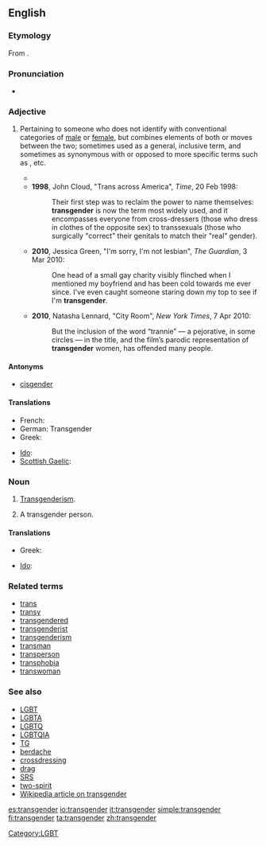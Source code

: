 ==English==
{{wikipedia}}

===Etymology===
From {{prefix|trans|gender}}.

===Pronunciation===
*{{a|UK}} {{IPA|/tɹanzˈdʒɛndə/}}

===Adjective===
{{en-adj}}

# {{rfv-sense}} Pertaining to someone who does not identify with conventional categories of [[male]] or [[female]], but combines elements of both or moves between the two; sometimes used as a general, inclusive term, and sometimes as synonymous with or opposed to more specific terms such as {{term|transsexual}}, {{term|transvestite}} etc.
#*{{quote-journal|journal=Maximum rocknroll|issue=109‎|year=1992|passage=I think the new punk rockers are going to be more androgynous, more bisexual, more '''transgender''', more ethnically diverse and less willing to take shit than ...}}
#*'''1998''', John Cloud, "Trans across America", ''Time'', 20 Feb 1998:
#*:Their first step was to reclaim the power to name themselves: '''transgender''' is now the term most widely used, and it encompasses everyone from cross-dressers (those who dress in clothes of the opposite sex) to transsexuals (those who surgically "correct" their genitals to match their "real" gender).
#*'''2010''', Jessica Green, "I'm sorry, I'm not lesbian", ''The Guardian'', 3 Mar 2010:
#*:One head of a small gay charity visibly flinched when I mentioned my boyfriend and has been cold towards me ever since. I've even caught someone staring down my top to see if I'm '''transgender'''.
#*'''2010''', Natasha Lennard, "City Room", ''New York Times'', 7 Apr 2010:
#*:But the inclusion of the word “trannie” — a pejorative, in some circles — in the title, and the film’s parodic representation of '''transgender''' women, has offended many people.

====Antonyms====
* [[cisgender]]

====Translations====
{{trans-top|pertaining to (etc.)}}
* French: {{t+|fr|transgenre}}
* German: Transgender <!--noun?-->
* Greek: {{t|el|διεμφυλικός|m|tr=diemfylikós}}
{{trans-mid}}
* [[Ido]]: {{t+|io|transgenra|xs=Ido}}
* [[Scottish Gaelic]]: {{t-|gd|tar-ghnèitheach|xs=Scottish Gaelic}}
{{trans-bottom}}

===Noun===
{{en-noun|-|s}}

# {{context|now|_|rare}} [[transgenderism|Transgenderism]].
# A transgender person.

====Translations====
{{trans-top|a transgender person}}
* Greek: {{t|el|διεμφυλικός|m|tr=diemfylikós}}
{{trans-mid}}
* [[Ido]]: {{t|io|transgenro|xs=Ido}}
{{trans-bottom}}

===Related terms===
* [[trans]]
* [[transy]]
* [[transgendered]]
* [[transgenderist]]
* [[transgenderism]]
* [[transman]]
* [[transperson]]
* [[transphobia]]
* [[transwoman]]

===See also===
* [[LGBT]]
* [[LGBTA]]
* [[LGBTQ]]
* [[LGBTQIA]]
* [[TG]]
* [[berdache]]
* [[crossdressing]]
* [[drag]]
* [[SRS]]
* [[two-spirit]]
* [[w:Transgender|Wikipedia article on transgender]]

[[Category:LGBT]]

[[es:transgender]]
[[io:transgender]]
[[it:transgender]]
[[simple:transgender]]
[[fi:transgender]]
[[ta:transgender]]
[[zh:transgender]]
